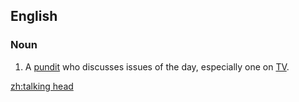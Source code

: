 ==English==

===Noun===
{{en-noun|head=[[talking]] [[head]]}}

# {{context|idiomatic}} A [[pundit]] who discusses issues of the day, especially one on [[TV]].

[[zh:talking head]]